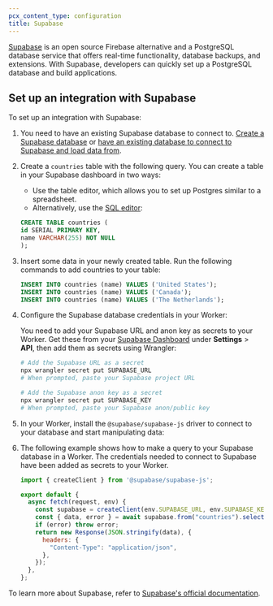 ```yaml
---
pcx_content_type: configuration
title: Supabase
---
```



[Supabase](https://supabase.com/) is an open source Firebase alternative and a PostgreSQL database service that offers real-time functionality, database backups, and extensions. With Supabase, developers can quickly set up a PostgreSQL database and build applications.

## Set up an integration with Supabase

To set up an integration with Supabase:

1. You need to have an existing Supabase database to connect to. [Create a Supabase database](https://supabase.com/docs/guides/database/tables#creating-tables) or [have an existing database to connect to Supabase and load data from](https://supabase.com/docs/guides/database/tables#loading-data).

2. Create a `countries` table with the following query. You can create a table in your Supabase dashboard in two ways:

   - Use the table editor, which allows you to set up Postgres similar to a spreadsheet.
   - Alternatively, use the [SQL editor](https://supabase.com/docs/guides/database/overview#the-sql-editor):

   ```sql
   CREATE TABLE countries (
   id SERIAL PRIMARY KEY,
   name VARCHAR(255) NOT NULL
   );
   ```

3. Insert some data in your newly created table. Run the following commands to add countries to your table:

   ```sql
   INSERT INTO countries (name) VALUES ('United States');
   INSERT INTO countries (name) VALUES ('Canada');
   INSERT INTO countries (name) VALUES ('The Netherlands');
   ```

4. Configure the Supabase database credentials in your Worker:

   You need to add your Supabase URL and anon key as secrets to your Worker. Get these from your [Supabase Dashboard](https://supabase.com/dashboard) under **Settings** > **API**, then add them as secrets using Wrangler:

   ```sh
   # Add the Supabase URL as a secret
   npx wrangler secret put SUPABASE_URL
   # When prompted, paste your Supabase project URL
   
   # Add the Supabase anon key as a secret
   npx wrangler secret put SUPABASE_KEY
   # When prompted, paste your Supabase anon/public key
   ```

5. In your Worker, install the `@supabase/supabase-js` driver to connect to your database and start manipulating data:

   <PackageManagers pkg="@supabase/supabase-js" />

6. The following example shows how to make a query to your Supabase database in a Worker. The credentials needed to connect to Supabase have been added as secrets to your Worker.

   ```js
   import { createClient } from '@supabase/supabase-js';

   export default {
     async fetch(request, env) {
       const supabase = createClient(env.SUPABASE_URL, env.SUPABASE_KEY);
       const { data, error } = await supabase.from("countries").select('*');
       if (error) throw error;
       return new Response(JSON.stringify(data), {
         headers: {
           "Content-Type": "application/json",
         },
       });
     },
   };
   ```

To learn more about Supabase, refer to [Supabase's official documentation](https://supabase.com/docs).
